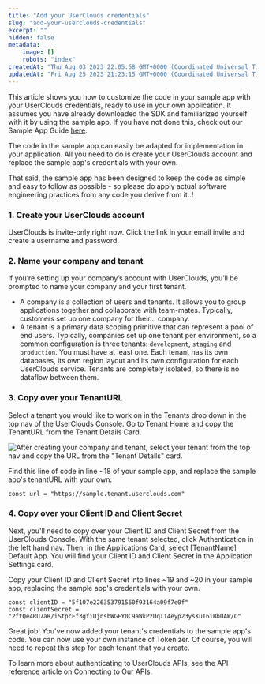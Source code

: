 ```yaml
---
title: "Add your UserClouds credentials"
slug: "add-your-userclouds-credentials"
excerpt: ""
hidden: false
metadata:
    image: []
    robots: "index"
createdAt: "Thu Aug 03 2023 22:05:58 GMT+0000 (Coordinated Universal Time)"
updatedAt: "Fri Aug 25 2023 21:23:15 GMT+0000 (Coordinated Universal Time)"
---
```


This article shows you how to customize the code in your sample app with your UserClouds credentials, ready to use in your own application. It assumes you have already downloaded the SDK and familiarized yourself with it by using the sample app. If you have not done this, check out our Sample App Guide [here](/docs/sample-app-go).

The code in the sample app can easily be adapted for implementation in your application. All you need to do is create your UserClouds account and replace the sample app's credentials with your own.

That said, the sample app has been designed to keep the code as simple and easy to follow as possible - so please do apply actual software engineering practices from any code you derive from it..!

### 1. Create your UserClouds account

UserClouds is invite-only right now. Click the link in your email invite and create a username and password.

### 2. Name your company and tenant

If you’re setting up your company’s account with UserClouds, you’ll be prompted to name your company and your first tenant.

- A <Glossary>company</Glossary> is a collection of users and tenants. It allows you to group applications together and collaborate with team-mates. Typically, customers set up one company for their... company.
- A <Glossary>tenant</Glossary> is a primary data scoping primitive that can represent a pool of end users. Typically, companies set up one tenant per environment, so a common configuration is three tenants: `development`, `staging` and `production`. You must have at least one. Each tenant has its own databases, its own region layout and its own configuration for each UserClouds service. Tenants are completely isolated, so there is no dataflow between them.

### 3. Copy over your TenantURL

Select a tenant you would like to work on in the Tenants drop down in the top nav of the UserClouds Console. Go to Tenant Home and copy the TenantURL from the Tenant Details Card.

![After creating your company and tenant, select your tenant from the top nav and copy the URL from the "Tenant Details" card.](https://files.readme.io/de1128a-image.png)

Find this line of code in line ~18 of your sample app, and replace the sample app's tenantURL with your own:

```
const url = "https://sample.tenant.userclouds.com"
```

### 4. Copy over your Client ID and Client Secret

Next, you'll need to copy over your Client ID and Client Secret from the UserClouds Console. With the same tenant selected, click Authentication in the left hand nav. Then, in the Applications Card, select [TenantName] Default App. You will find your Client ID and Client Secret in the Application Settings card.

Copy your Client ID and Client Secret into lines ~19 and ~20 in your sample app, replacing the sample app's credentials with your own.

```
const clientID = "5f107e226353791560f93164a09f7e0f"
const clientSecret = "2ftQe4RU7aR/iStpcFf3gfiUjnsbWGFY0C9aWkPzDqT14eyp23ysKuI6iBbOAW/O"
```

Great job! You've now added your tenant's credentials to the sample app's code. You can now use your own instance of Tokenizer. Of course, you will need to repeat this step for each tenant that you create.

To learn more about authenticating to UserClouds APIs, see the API reference article on [Connecting to Our APIs](/docs/reference/api-authorization-1).

